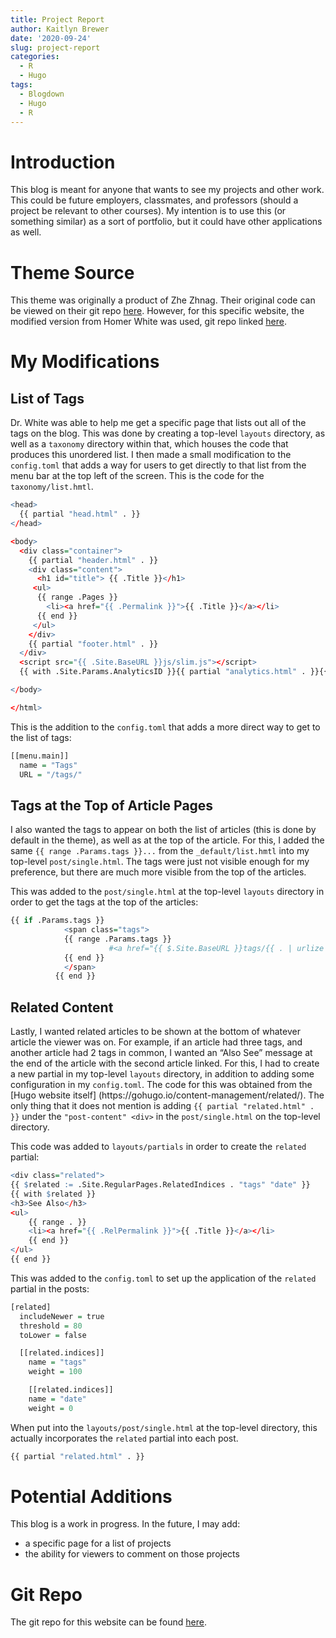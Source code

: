 ```yaml
---
title: Project Report
author: Kaitlyn Brewer
date: '2020-09-24'
slug: project-report
categories:
  - R
  - Hugo
tags:
  - Blogdown
  - Hugo
  - R
---
```


# Introduction
This blog is meant for anyone that wants to see my projects and other work. This could be future employers, classmates, and professors (should a project be relevant to other courses). My intention is to use this (or something similar) as a sort of portfolio, but it could have other applications as well. 

# Theme Source
This theme was originally a product of Zhe Zhnag. Their original code can be viewed on their git repo [here](https://github.com/zhe/hugo-theme-slim). However, for this specific website, the modified version from Homer White was used, git repo linked [here](https://github.com/homerhanumat/hugo-theme-slim).

# My Modifications

## List of Tags
Dr. White was able to help me get a specific page that lists out all of the tags on the blog. This was done by creating a top-level `layouts` directory, as well as a `taxonomy` directory within that, which houses the code that produces this unordered list. I then made a small modification to the `config.toml` that adds a way for users to get directly to that list from the menu bar at the top left of the screen. 
This is the code for the `taxonomy/list.hmtl`.
```r
<head>
  {{ partial "head.html" . }}
</head>

<body>
  <div class="container">
    {{ partial "header.html" . }}
    <div class="content">
      <h1 id="title"> {{ .Title }}</h1>
     <ul>
      {{ range .Pages }}
        <li><a href="{{ .Permalink }}">{{ .Title }}</a></li>
      {{ end }}
     </ul>
    </div>
    {{ partial "footer.html" . }}
  </div>
  <script src="{{ .Site.BaseURL }}js/slim.js"></script>
  {{ with .Site.Params.AnalyticsID }}{{ partial "analytics.html" . }}{{ end }}

</body>

</html>
```

This is the addition to the `config.toml` that adds a more direct way to get to the list of tags:
```r
[[menu.main]]
  name = "Tags"
  URL = "/tags/"
```

## Tags at the Top of Article Pages
I also wanted the tags to appear on both the list of articles (this is done by default in the theme), as well as at the top of the article. For this, I added the same `{{ range .Params.tags }}...` from the `_default/list.hmtl` into my top-level `post/single.html`. The tags were just not visible enough for my preference, but there are much more visible from the top of the articles. 

This was added to the `post/single.html` at the top-level `layouts` directory in order to get the tags at the top of the articles: 
```r
{{ if .Params.tags }}
			<span class="tags">
		  	{{ range .Params.tags }}
			          #<a href="{{ $.Site.BaseURL }}tags/{{ . | urlize }}">{{ . }}</a>&nbsp;
		  	{{ end }}
		    </span>
		  {{ end }}
```

## Related Content
Lastly, I wanted related articles to be shown at the bottom of whatever article the viewer was on. For example, if an article had three tags, and another article had 2 tags in common, I wanted an "Also See" message at the end of the article with the second article linked. For this, I had to create a new partial in my top-level `layouts` directory, in addition to adding some configuration in my `config.toml`. The code for this was obtained from the [Hugo website itself] (https://gohugo.io/content-management/related/). The only thing that it does not mention is adding `{{ partial "related.html" . }}` under the `"post-content" <div>` in the `post/single.html` on the top-level directory. 

This code was added to `layouts/partials` in order to create the `related` partial:
```r
<div class="related">
{{ $related := .Site.RegularPages.RelatedIndices . "tags" "date" }}
{{ with $related }}
<h3>See Also</h3>
<ul>
	{{ range . }}
	<li><a href="{{ .RelPermalink }}">{{ .Title }}</a></li>
	{{ end }}
</ul>
{{ end }}
```

This was added to the `config.toml` to set up the application of the `related` partial in the posts: 
```r
[related]
  includeNewer = true
  threshold = 80
  toLower = false

  [[related.indices]]
    name = "tags"
    weight = 100

    [[related.indices]]
    name = "date"
    weight = 0  
```

When put into the `layouts/post/single.html` at the top-level directory, this actually incorporates the `related` partial into each post. 
```r
{{ partial "related.html" . }}
```

# Potential Additions
This blog is a work in progress. In the future, I may add:

* a specific page for a list of projects
* the ability for viewers to comment on those projects

# Git Repo
The git repo for this website can be found [here](https://github.com/kbrewer811/CSC324Project).
